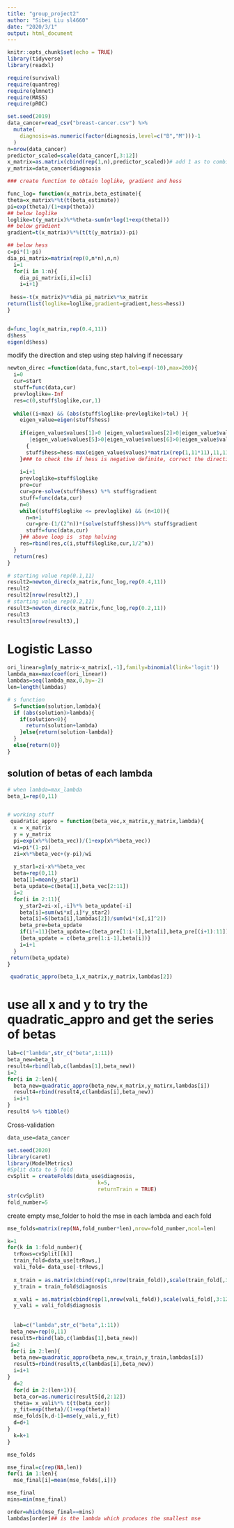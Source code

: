 ```yaml
---
title: "group_project2"
author: "Sibei Liu sl4660"
date: "2020/3/1"
output: html_document
---
```


```r
knitr::opts_chunk$set(echo = TRUE)
library(tidyverse)
library(readxl)

require(survival)
require(quantreg)
require(glmnet)
require(MASS)
require(pROC)

set.seed(2019)
data_cancer=read_csv("breast-cancer.csv") %>% 
  mutate(
    diagnosis=as.numeric(factor(diagnosis,level=c("B","M")))-1
  )
n=nrow(data_cancer)
predictor_scaled=scale(data_cancer[,3:12])
x_matrix=as.matrix(cbind(rep(1,n),predictor_scaled))# add 1 as to combine with beta_0
y_matrix=data_cancer$diagnosis

```


```r
### create function to obtain loglike, gradient and hess

func_log= function(x_matrix,beta_estimate){
theta=x_matrix%*%t(t(beta_estimate))
pi=exp(theta)/(1+exp(theta))
## below loglike
loglike=t(y_matrix)%*%theta-sum(n*log(1+exp(theta)))
## below gradient
gradient=t(x_matrix)%*%(t(t(y_matrix))-pi)

## below hess
c=pi*(1-pi)
dia_pi_matrix=matrix(rep(0,n*n),n,n)
  i=1
  for(i in 1:n){
    dia_pi_matrix[i,i]=c[i]
    i=i+1}
  
 hess=-t(x_matrix)%*%dia_pi_matrix%*%x_matrix
return(list(loglike=loglike,gradient=gradient,hess=hess))
}


d=func_log(x_matrix,rep(0.4,11))
d$hess
eigen(d$hess)
```


modify the direction and step using step halving if necessary
```r
newton_direc =function(data,func,start,tol=exp(-10),max=200){
  i=0
  cur=start
  stuff=func(data,cur)
  prevloglike=-Inf
  res=c(0,stuff$loglike,cur,1)
  
  while((i<max) && (abs(stuff$loglike-prevloglike)>tol) ){
    eigen_value=eigen(stuff$hess)
    
    if(eigen_value$values[1]>0 |eigen_value$values[2]>0|eigen_value$values[3]>0|eigen_value$values[4]>0
       |eigen_value$values[5]>0|eigen_value$values[6]>0|eigen_value$values[7]>0|eigen_value$values[8]>0|eigen_value$values[9]>0|eigen_value$values[10]>0|eigen_value$values[11]>0)
      {
      stuff$hess=hess-max(eigen_value$values)*matrix(rep(1,11*11),11,11)
    }### to check the if hess is negative definite, correct the direction
    
    i=i+1
    prevloglike=stuff$loglike
    pre=cur
    cur=pre-solve(stuff$hess) %*% stuff$gradient
    stuff=func(data,cur)
    n=0
    while((stuff$loglike <= prevloglike) && (n<10)){
      n=n+1
      cur=pre-(1/(2^n))*(solve(stuff$hess))%*% stuff$gradient
      stuff=func(data,cur)
    }## above loop is  step halving
    res=rbind(res,c(i,stuff$loglike,cur,1/2^n))
  }
  return(res)
}

# starting value rep(0.1,11)
result2=newton_direc(x_matrix,func_log,rep(0.4,11))
result2
result2[nrow(result2),]
# starting value rep(0.2,11)
result3=newton_direc(x_matrix,func_log,rep(0.2,11))
result3
result3[nrow(result3),]

```

# Logistic Lasso
```r
ori_linear=glm(y_matrix~x_matrix[,-1],family=binomial(link='logit'))
lambda_max=max(coef(ori_linear))
lambdas=seq(lambda_max,0,by=-2)
len=length(lambdas)

# s function
  S=function(solution,lambda){
  if (abs(solution)>lambda){
    if(solution<0){
      return(solution+lambda)
    }else{return(solution-lambda)}
  }
  else{return(0)}
}
```

## solution of betas of each lambda
```r
# when lambda=max_lambda
beta_1=rep(0,11)


# working stuff
 quadratic_appro = function(beta_vec,x_matrix,y_matrix,lambda){
  x = x_matrix
  y = y_matrix
  pi=exp(x%*%(beta_vec))/(1+exp(x%*%beta_vec))
  wi=pi*(1-pi)
  zi=x%*%beta_vec+(y-pi)/wi
  
  y_star1=zi-x%*%beta_vec
  beta=rep(0,11)
  beta[1]=mean(y_star1)
  beta_update=c(beta[1],beta_vec[2:11])
  i=2
  for(i in 2:11){
    y_star2=zi-x[,-i]%*% beta_update[-i]
    beta[i]=sum(wi*x[,i]*y_star2)
    beta[i]=S(beta[i],lambdas[2])/sum(wi*(x[,i]^2))
    beta_pre=beta_update
    if(i!=11){beta_update=c(beta_pre[1:i-1],beta[i],beta_pre[(i+1):11])}else
    {beta_update = c(beta_pre[1:i-1],beta[i])}
    i=i+1
  }
 return(beta_update)
}

 quadratic_appro(beta_1,x_matrix,y_matrix,lambdas[2])
```

# use all x and y to try the  quadratic_appro and get the series of betas
```r
lab=c("lambda",str_c("beta",1:11))
beta_new=beta_1
result4=rbind(lab,c(lambdas[1],beta_new))
i=2
for(i in 2:len){
  beta_new=quadratic_appro(beta_new,x_matrix,y_matirx,lambdas[i])
  result4=rbind(result4,c(lambdas[i],beta_new))
  i=i+1
}
result4 %>% tibble()
```

Cross-validation
```r
data_use=data_cancer 

set.seed(2020)
library(caret)
library(ModelMetrics)
#Split data to 5 fold
cvSplit = createFolds(data_use$diagnosis,
                             k=5,
                             returnTrain = TRUE)
str(cvSplit)
fold_number=5
```


create empty mse_folder to hold the mse in each lambda and each fold
```r
mse_folds=matrix(rep(NA,fold_number*len),nrow=fold_number,ncol=len)
```


```r
k=1
for(k in 1:fold_number){
  trRows=cvSplit[[k]]
  train_fold=data_use[trRows,]
  vali_fold= data_use[-trRows,]
  
  x_train = as.matrix(cbind(rep(1,nrow(train_fold)),scale(train_fold[,3:12])))
  y_train = train_fold$diagnosis

  x_vali = as.matrix(cbind(rep(1,nrow(vali_fold)),scale(vali_fold[,3:12]))) 
  y_vali = vali_fold$diagnosis
  
  
  lab=c("lambda",str_c("beta",1:11))
 beta_new=rep(0,11)
 result5=rbind(lab,c(lambdas[1],beta_new))
 i=2
 for(i in 2:len){
  beta_new=quadratic_appro(beta_new,x_train,y_train,lambdas[i])
  result5=rbind(result5,c(lambdas[i],beta_new))
  i=i+1
}
  d=2
  for(d in 2:(len+1)){
  beta_cor=as.numeric(result5[d,2:12])
  theta= x_vali%*% t(t(beta_cor))
  y_fit=exp(theta)/(1+exp(theta))
  mse_folds[k,d-1]=mse(y_vali,y_fit)
  d=d+1
}
  k=k+1
}

mse_folds

mse_final=c(rep(NA,len))
for(i in 1:len){
  mse_final[i]=mean(mse_folds[,i])}

mse_final
mins=min(mse_final)

order=which(mse_final==mins)
lambdas[order]## is the lambda which produces the smallest mse
```



